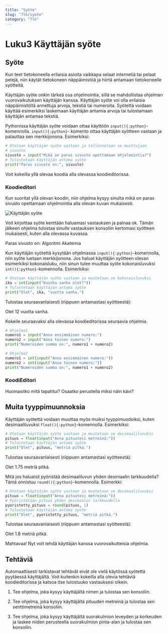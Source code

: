 ---
title: "Syöte"
slug: "7lk/syote"
category: "7lk"
---

# Luku3 Käyttäjän syöte

## Syöte
Kun teet tietokoneella erilaisia asioita vaikkapa selaat internetiä tai pelaat pelejä, niin käytät tietokoneen näppäimistöä ja hiirtä antamaan tietokoneelle syötteitä. 

Käyttäjän syöte onkin tärkeä osa ohjelmointia, sillä se mahdollistaa ohjelman vuorovaikutuksen käyttäjän kanssa. Käyttäjän syöte voi olla erilaisia näppäimistöltä annettuja arvoja, tekstiä tai numeroita. Syötettä voidaan käyttää esimerkiksi laskemaan käyttäjän antamia arvoja tai tulostamaan käyttäjän antamaa tekstiä.

Pythonissa käyttäjän syöte voidaan ottaa käyttöön `input(){:python}`-komennolla. `input(){:python}`- komento ottaa käyttäjän syötteen vastaan ja palauttaa sen merkkijonona. Esimerkiksi:

```python
# Otetaan käyttäjän syöte vastaan ja tallennetaan se muuttujaan 
# sivusto
sivusto = input("Mikä on paras sivusto opettamaan ohjelmointia?")
# Tulostetaan käyttäjän antama syöte
print("Paras sivusto on:", sivusto)
```
Voit kokeilla yllä olevaa koodia alla olevassa koodieditorissa.

### Koodieditori
<KoodiEditori />

Kun suoritat yllä olevan koodin, niin ohjelma kysyy sinulta mikä on paras sivusto opettamaan ohjelmointia alla olevan kuvan mukaisesti.

![Käyttäjän syöte](/images/7lk/syote_esimerkki.png)

Voit kirjoittaa syöte kenttään haluamasi vastauksen ja painaa ok. Tämän jälkeen ohjelma tulostaa sinulle vastauksen konsoliin kertomasi syötteen mukaisesti, kuten alla olevassa kuvassa.

<EsimerkkiTulostus>
Paras sivusto on: Algoritmi Akatemia
</ EsimerkkiTulostus>

Kun käyttäjän syötettä kysytään ohjelmassa `input(){:python}`-komennolla, niin syöte luetaan merkkijonona. Jos haluat käyttäjän syötteen olevan esimerkiksi kokonaisluku, niin sinun tulee muuttaa syöte kokonaisluvuksi `int(){:python}`-komennolla. Esimerkiksi:

```python
# Otetaan käyttäjän syöte vastaan ja muutetaan se kokonaisluvuksi
ika = int(input("Kuinka vanha olet?"))
# Tulostetaan käyttäjän antama syöte
print("Olet", ika, "vuotta vanha.")
```
Tulostaa seuraavanlaisesti (riippuen antamastasi syötteestä):

<EsimerkkiTulostus>

Olet 12 vuotta vanha.

</EsimerkkiTulostus>

Kokeile seuraavaksi alla olevassa koodieditorissa seuraavia ohjelmia.

````python
# Ohjelma1
numero1 = input("Anna ensimmäinen numero:")
numero2 = input("Anna toinen numero:")
print("Numeroiden summa on:", numero1 + numero2)
````

````python
# Ohjelma2
numero1 = int(input("Anna ensimmäinen numero:"))
numero2 = int(input("Anna toinen numero:"))
print("Numeroiden summa on:", numero1 + numero2)
````

### KoodiEditori

<KoodiEditori />

Huomasitko mitä tapahtui? Osaatko perustella miksi näin kävi?

## Muita tyyppimuunnoksia

Käyttäjän syötettä voidaan muuttaa myös muiksi tyyppimuodoiksi, kuten desimaaliluvuksi `float(){:python}`-komennolla. Esimerkiksi:

```python
# Otetaan käyttäjän syöte vastaan ja muutetaan se desimaaliluvuksi
pituus = float(input("Anna pituutesi metreinä:"))
# Tulostetaan käyttäjän antama syöte
print("Olet", pituus, "metriä pitkä.")
```
Tulostaa seuraavanlaisesti (riippuen antamastasi syötteestä):

<EsimerkkiTulostus>

Olet 1.75 metriä pitkä.

</EsimerkkiTulostus>

Mitä jos haluaisit pyöristää desimaaliluvun yhden desimaalin tarkkuudella? Tämä onnistuu `round(){:python}`-komennolla. Esimerkki:

```python
# Otetaan käyttäjän syöte vastaan ja muutetaan se desimaaliluvuksi
pituus = float(input("Anna pituutesi metreinä:"))
# Pyöristetään pituus yhden desimaalin tarkkuudella
pyoristetty_pituus = round(pituus, 1)
# Tulostetaan käyttäjän antama syöte
print("Olet", pyoristetty_pituus, "metriä pitkä.")
```

Tulostaa seuraavanlaisesti (riippuen antamastasi syötteestä):
<EsimerkkiTulostus>

Olet 1.8 metriä pitkä.

</EsimerkkiTulostus>

Mahtavaa! Nyt voit tehdä käyttäjän kanssa vuorovaikutteisia ohjelmia.

## Tehtäviä

Automaattisesti tarkistavat tehtävät eivät ole vielä käytössä syötettä pyytäessä käyttäjältä. Voit kuitenkin kokeilla alla olevia tehtäviä koodieditorissa ja katsoa itse tulostuuko vastauksesi oikein.

1. Tee ohjelma, joka kysyy käyttäjältä nimen ja tulostaa sen konsoliin.

2. Tee ohjelma, joka kysyy käyttäjältä pituuden metreinä ja tulostaa sen senttimetreinä konsoliin.

3. Tee ohjelma, joka kysyy käyttäjältä suorakulmion leveyden ja korkeuden ja laskee niiden perusteella suorakulmion pinta-alan ja tulostaa sen konsoliin.

<KoodiEditori />



